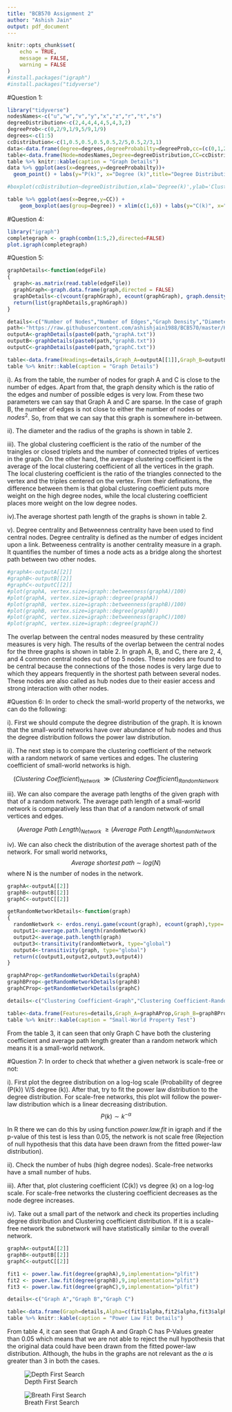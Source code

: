 ```yaml
---
title: "BCB570 Assignment 2"
author: "Ashish Jain"
output: pdf_document
---
```


```r
knitr::opts_chunk$set(
    echo = TRUE,
    message = FALSE,
    warning = FALSE
)
#install.packages("igraph")
#install.packages("tidyverse")
```

#Question 1:

```r
library("tidyverse")
nodesNames<-c("u","w","v","y","x","z","r","t","s")
degreeDistribution<-c(2,4,4,4,4,5,4,3,2)
degreeProb<-c(0,2/9,1/9,5/9,1/9)
degrees<-c(1:5)
ccDistribution<-c(1,0.5,0.5,0.5,0.5,2/5,0.5,2/3,1)
data<-data.frame(degree=degrees,degreeProbabilty=degreeProb,cc=(c(0,1,2/3,0.5,2/5)),ccProb=c(0,2/9,1/9,5/9,1/9))
table<-data.frame(Node=nodesNames,Degree=degreeDistribution,CC=ccDistribution)
table %>% knitr::kable(caption = "Graph Details")
data %>% ggplot(aes(x=degrees,y=degreeProbabilty))+
  geom_point() + labs(y="P(k)", x="Degree (k)",title="Degree Distribution") + theme(plot.title = element_text(hjust = 0.5)) + geom_smooth(method = "lm", se= FALSE)

#boxplot(ccDistribution~degreeDistribution,xlab='Degree(k)',ylab='Clustering Coefficient (C(k))',main="Clustering Coefficient Distribution")

table %>% ggplot(aes(x=Degree,y=CC)) +
    geom_boxplot(aes(group=Degree)) + xlim(c(1,6)) + labs(y="C(k)", x="Degree(k)", title="Clustering Coefficient Distribution") + theme(plot.title = element_text(hjust = 0.5))

```

#Question 4:
```r
library("igraph")
completegraph <- graph(combn(1:5,2),directed=FALSE)
plot.igraph(completegraph)
```

#Question 5:
```r
graphDetails<-function(edgeFile)
{
  graph<-as.matrix(read.table(edgeFile))
  graphGraph<-graph.data.frame(graph,directed = FALSE)
  graphDetails<-c(vcount(graphGraph), ecount(graphGraph), graph.density(graphGraph),diameter(graphGraph), radius(graphGraph), transitivity(graphGraph, type = "average"),transitivity(graphGraph, type = "global"),mean_distance(graphGraph), toString(head(order(igraph::degree(graphGraph),decreasing = TRUE),5)), toString(head(order(igraph::betweenness(graphGraph),decreasing = TRUE),5)), toString(intersect(head(order(igraph::degree(graphGraph),decreasing = TRUE),5), head(order(igraph::betweenness(graphGraph),decreasing = TRUE),5))))
  return(list(graphDetails,graphGraph))
}

details<-c("Number of Nodes","Number of Edges","Graph Density","Diameter","Radius","Average Clustering Coefficent","Global Clustering Coefficent","Average Shortest Path","Top 5 Central Nodes(Hightest Degree)","Top 5 Central Nodes (Betweeness)","Common Nodes")
path<-"https://raw.githubusercontent.com/ashishjain1988/BCB570/master/HW2/"
outputA<-graphDetails(paste0(path,"graphA.txt"))
outputB<-graphDetails(paste0(path,"graphB.txt"))
outputC<-graphDetails(paste0(path,"graphC.txt"))

table<-data.frame(Headings=details,Graph_A=outputA[[1]],Graph_B=outputB[[1]],Graph_C=outputC[[1]])
table %>% knitr::kable(caption = "Graph Details")
```

i). As from the table, the number of nodes for graph A and C is close to the number of edges. Apart from that, the graph density which is the ratio of the edges and number of possible edges is very low. From these two parameters we can say that Graph A and C are sparse. In the case of graph B, the number of edges is not close to either the number of nodes or $nodes^{2}$. So, from that we can say that this graph is somewhere in-between.

ii). The diameter and the radius of the graphs is shown in table 2.

iii). The global clustering coefficient is the ratio of the number of the traingles or closed triplets and the number of connected triples of vertices in the graph. On the other hand, the average clustering coefficient is the average of the local clustering coefficient of all the vertices in the graph. The local clustering coefficient is the ratio of the triangles connected to the vertex and the triples centered on the vertex. From their definations, the difference between them is that global clustering coefficient puts more weight on the high degree nodes, while the local clustering coefficient places more weight on the low degree nodes.

iv).The average shortest path length of the graphs is shown in table 2.

v). Degree centrality and Betweenness centrality have been used to find central nodes.
Degree centrality is defined as the number of edges incident upon a link.
Betweeness centrality is another centrality measure in a graph. It quantifies the number of times a node acts as a bridge along the shortest path between two other nodes.
```r
#graphA<-outputA[[2]]
#graphB<-outputB[[2]]
#graphC<-outputC[[2]]
#plot(graphA, vertex.size=igraph::betweenness(graphA)/100)
#plot(graphA, vertex.size=igraph::degree(graphA))
#plot(graphB, vertex.size=igraph::betweenness(graphB)/100)
#plot(graphB, vertex.size=igraph::degree(graphB))
#plot(graphC, vertex.size=igraph::betweenness(graphC)/100)
#plot(graphC, vertex.size=igraph::degree(graphC))
```

The overlap between the central nodes measured by these centrality measures is very high. The results of the overlap between the central nodes for the three graphs is shown in table 2. In graph A, B, and C, there are 2, 4, and 4 common central nodes out of top 5 nodes. These nodes are found to be central because the connections of the those nodes is very large due to which they appears frequently in the shortest path between several nodes. These nodes are also called as hub nodes due to their easier access and strong interaction with other nodes.

#Question 6:
In order to check the small-world property of the networks, we can do the following:

i). First we should compute the degree distribution of the graph. It is known that the small-world networks have over abundance of hub nodes and thus the degree distribution follows the power law distribution.

ii). The next step is to compare the clustering coefficient of the network with a random network of same vertices and edges. The clustering coefficient of small-world networks is high.

$$(Clustering \ Coefficient)_{Network} \ \gg  (Clustering \ Coefficient)_{Random Network}$$

iii). We can also compare the average path lengths of the given graph with that of a random network. The average path length of a small-world network is comparatively less than that of a random network of small vertices and edges.

$$(Average \ Path \ Length)_{Network} \ \geq  (Average \ Path \ Length)_{Random Network}$$

iv).  We can also check the distribution of the average shortest path of the network. For small world networks,
$$Average \ shortest \ path \ \sim \ log(N)$$
where N is the number of nodes in the network.

```r
graphA<-outputA[[2]]
graphB<-outputB[[2]]
graphC<-outputC[[2]]

getRandomNetworkDetails<-function(graph)
{
  randomNetwork <- erdos.renyi.game(vcount(graph), ecount(graph),type='gnm')
  output1<-average.path.length(randomNetwork)
  output2<-average.path.length(graph)
  output3<-transitivity(randomNetwork, type="global")
  output4<-transitivity(graph, type="global")
  return(c(output1,output2,output3,output4))
}

graphAProp<-getRandomNetworkDetails(graphA)
graphBProp<-getRandomNetworkDetails(graphB)
graphCProp<-getRandomNetworkDetails(graphC)

details<-c("Clustering Coefficient-Graph","Clustering Coefficient-Random Graph","Average Path Length-Graph","Average Path Length-Random Graph")

table<-data.frame(Features=details,Graph_A=graphAProp,Graph_B=graphBProp,Graph_C=graphCProp)
table %>% knitr::kable(caption = "Small-World Property Test")
```

From the table 3, it can seen that only Graph C have both the clustering coefficient and average path length greater than a random network which means it is a small-world network.

#Question 7:
In order to check that whether a given network is scale-free or not:

i). First plot the degree distribution on a log-log scale (Probability of degree (P(k)) V/S degree (k)). After that, try to fit the power law distribution to the degree distribution. For scale-free networks, this plot will follow the power-law distribution which is a linear decreasing distribution.
$$P(k) \sim k^{-\alpha}$$

In R there we can do this by using function *power.law.fit* in igraph and if the p-value of this test is less than 0.05, the network is not scale free (Rejection of null hypothesis that this data have been drawn from the fitted power-law distribution).

ii). Check the number of hubs (high degree nodes). Scale-free networks have a small number of hubs.

iii). After that, plot clustering coefficient (C(k)) vs degree (k) on a log-log scale. For scale-free networks the clustering coefficient decreases as the node degree increases.

iv). Take out a small part of the network and check its properties including degree distribution and Clustering coefficient distribution. If it is a scale-free network the subnetwork will have statistically similar to the overall network.

```r
graphA<-outputA[[2]]
graphB<-outputB[[2]]
graphC<-outputC[[2]]

fit1 <- power.law.fit(degree(graphA),9,implementation="plfit") 
fit2 <- power.law.fit(degree(graphB),9,implementation="plfit") 
fit3 <- power.law.fit(degree(graphC),9,implementation="plfit") 

details<-c("Graph A","Graph B","Graph C")

table<-data.frame(Graph=details,Alpha=c(fit1$alpha,fit2$alpha,fit3$alpha),X_min=c(fit1$xmin,fit2$xmin,fit3$xmin),P_Value=c(fit1$KS.p,fit2$KS.p,fit3$KS.p))
table %>% knitr::kable(caption = "Power Law Fit Details")
```

From table 4, it can seen that Graph A and Graph C has P-Values greater than 0.05 which means that we are not able to reject the null hypothesis that the original data could have been drawn from the fitted power-law distribution. Although, the hubs in the graphs are not relevant as the $\alpha$ is greater than 3 in both the cases.

![Depth First Search](https://raw.githubusercontent.com/ashishjain1988/BCB570/master/HW2/Question2.jpg)

![Breath First Search](https://raw.githubusercontent.com/ashishjain1988/BCB570/master/HW2/Question3.jpg)